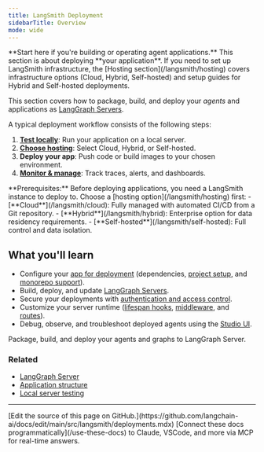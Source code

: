 ```yaml
---
title: LangSmith Deployment
sidebarTitle: Overview
mode: wide
---
```


<Callout icon="rocket" color="#4F46E5" iconType="regular">
**Start here if you're building or operating agent applications.** This section is about deploying **your application**. If you need to set up LangSmith infrastructure, the [Hosting section](/langsmith/hosting) covers infrastructure options (Cloud, Hybrid, Self-hosted) and setup guides for Hybrid and Self-hosted deployments.
</Callout>

This section covers how to package, build, and deploy your _agents_ and applications as [LangGraph Servers](/langsmith/langgraph-server).

A typical deployment workflow consists of the following steps:

1. **[Test locally](/langsmith/local-server)**: Run your application on a local server.
2. **[Choose hosting](/langsmith/hosting)**: Select Cloud, Hybrid, or Self-hosted.
3. **Deploy your app**: Push code or build images to your chosen environment.
4. **[Monitor & manage](/langsmith/observability)**: Track traces, alerts, and dashboards.

<Info>
**Prerequisites:** Before deploying applications, you need a LangSmith instance to deploy to. Choose a [hosting option](/langsmith/hosting) first:
- [**Cloud**](/langsmith/cloud): Fully managed with automated CI/CD from a Git repository.
- [**Hybrid**](/langsmith/hybrid): Enterprise option for data residency requirements.
- [**Self-hosted**](/langsmith/self-hosted): Full control and data isolation.
</Info>

## What you'll learn

- Configure your [app for deployment](/langsmith/application-structure) (dependencies, [project setup](/langsmith/setup-app-requirements-txt), and [monorepo support](/langsmith/monorepo-support)).
- Build, deploy, and update [LangGraph Servers](/langsmith/langgraph-server).
- Secure your deployments with [authentication and access control](/langsmith/auth).
- Customize your server runtime ([lifespan hooks](/langsmith/custom-lifespan), [middleware](/langsmith/custom-middleware), and [routes](/langsmith/custom-routes)).
- Debug, observe, and troubleshoot deployed agents using the [Studio UI](/langsmith/studio).

<Columns cols={1}>
  <Card
    title="Get started with deployment"
    icon="robot"
    href="/langsmith/application-structure"
    cta="Configure your app"
  >
    Package, build, and deploy your agents and graphs to LangGraph Server.
  </Card>
</Columns>

### Related

- [LangGraph Server](/langsmith/langgraph-server)
- [Application structure](/langsmith/application-structure)
- [Local server testing](/langsmith/local-server)

---

<Callout icon="pen-to-square" iconType="regular">
    [Edit the source of this page on GitHub.](https://github.com/langchain-ai/docs/edit/main/src/langsmith/deployments.mdx)
</Callout>
<Tip icon="terminal" iconType="regular">
    [Connect these docs programmatically](/use-these-docs) to Claude, VSCode, and more via MCP for    real-time answers.
</Tip>
